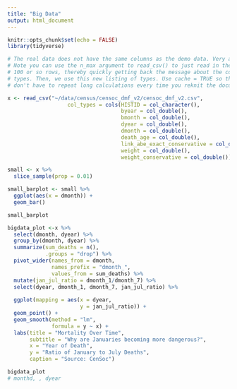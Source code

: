```yaml
---
title: "Big Data"
output: html_document
---
```


```r
knitr::opts_chunk$set(echo = FALSE)
library(tidyverse)
```


```r
# The real data does not have the same columns as the demo data. Very annoying!
# Note you can use the n_max argument to read_csv() to just read in the first
# 100 or so rows, thereby quickly getting back the message about the column
# types. Then, we use this new listing of types. Use cache = TRUE so that you
# don't have to repeat long calculations every time you reknit the document.

x <- read_csv("~/data/census/censoc_dmf_v2/censoc_dmf_v2.csv",
                   col_types = cols(HISTID = col_character(),
                                    byear = col_double(),
                                    bmonth = col_double(),
                                    dyear = col_double(),
                                    dmonth = col_double(),
                                    death_age = col_double(),
                                    link_abe_exact_conservative = col_double(),
                                    weight = col_double(),
                                    weight_conservative = col_double()))
```


```r

small <- x %>%
  slice_sample(prop = 0.01)

```

```r

small_barplot <- small %>%
  ggplot(aes(x = dmonth)) +
  geom_bar()

small_barplot

```
```r

bigdata_plot <-x %>%
  select(dmonth, dyear) %>%
  group_by(dmonth, dyear) %>% 
  summarize(sum_deaths = n(),
            .groups = "drop") %>%
  pivot_wider(names_from = dmonth,
              names_prefix = "dmonth_",
              values_from = sum_deaths) %>% 
  mutate(jan_jul_ratio = dmonth_1/dmonth_7) %>%
  select(dyear, dmonth_1, dmonth_7, jan_jul_ratio) %>%
  
  ggplot(mapping = aes(x = dyear,
                       y = jan_jul_ratio)) +
  geom_point() +
  geom_smooth(method = "lm",
              formula = y ~ x) +
  labs(title = "Mortality Over Time",
       subtitle = "Why are Januaries becoming more dangerous?",
       x = "Year of Death",
       y = "Ratio of January to July Deaths",
       caption = "Source: CenSoc")

bigdata_plot
# monthd, , dyear
```


